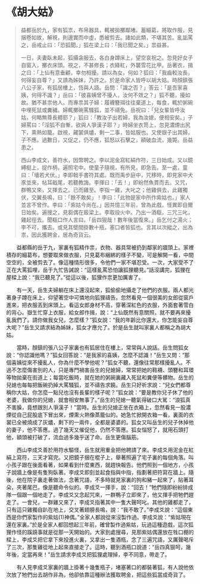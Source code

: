 # 《胡大姑》

> 益都岳於九，家有狐祟，布帛器具，輒被拋擲鄰堵。蓄細葛，將取作服，見捆卷如故，解視，則邊實而中虛，悉被剪去。諸如此類，不堪其苦。亂詬罵之，岳戒止曰：「恐狐聞。」狐在梁上曰：「我已聞之矣。」祟益甚。
>
> 一日，夫妻臥未起，狐攝衾服去，各白身蹲床上，望空哀祝之。忽見好女子自窗入，擲衣床頭。視之，不甚修長；衣絳紅，外襲雪花比甲。岳著衣，揖之曰：「上仙有意垂顧，幸勿相擾。請以為女，何如？狐曰：「我齒較汝長，何得妄自尊？」又請為姊妹，乃許之。於是命家人皆呼以胡大姑。時顏鎮張八公子家，有狐居樓上，恆與人語。岳問：「識之否？」答云：「是吾家喜姨，何得不識？」岳曰：「彼喜姨曾不擾人，汝何不效之？」狐不聽，擾如故。猶不甚祟他人。而專祟其子婦：履襪簪珥往往棄道上，每食，輒於粥碗中埋死鼠或糞穢。婦輒擲碗罵騷狐，並不禱免。岳祝曰：「兒女輩皆呼汝姑，何略無尊長體耶？」狐曰：「教汝子出若婦，我為汝媳，便相安矣。」子婦罵曰：「淫狐不自慚，欲與人爭漢子耶？」時婦坐衣笥上，忽見濃煙出尻下，熏熱如籠。啟視，藏裳俱燼，剩一二事，皆姑服也。又使嶽子出其婦，子不應。過數日，又促之，仍不應，狐怒以石擊之，額破血流，幾斃。岳益患之。
>
> 西山李成文，善符水，因幣聘之。李以泥金寫紅絹作符，三日始成。又以鏡縛梃上，捉作柄，遍照宅中。使童子隨視，有所見，即急告。至一處，童曰：「墻若犬伏。」李即戟手書符其處。既而禹步庭中，咒移時，即見家中犬豕並來，帖耳戢尾，若聽教誨。李揮曰：「去！」即紛然魚貫而去。又咒，群鴨又來，又揮去之。已而雞至。李指一雞，大叱之；他雞俱去，此雞獨伏，交翼長鳴，曰：「餘不敢矣」！李曰：「此物是家中所作紫姑也。」家人並言不曾作。李曰：「紫姑今尚在。」因共憶三年前，曾為此戲，怪異即自爾日始矣。遍搜之，見芻偶在廄梁上。李取投火中。乃出一酒瓻，三咒三叱，雞起徑去。聞瓻口作人言曰。「岳四狠哉！數年後當復來。」岳乞付之湯火；李不可，攜去。或見其壁間掛數十瓶，塞口者皆狐也。言其以次縱之，出為祟，因此獲聘金，居為奇貨云。

&emsp;&emsp;益都縣的岳于九，家裏有狐精作祟，衣物、器具常被扔到鄰家的牆頭上。家裡積存的細葛布，想要取來做衣服，只見葛布綑綁的樣子不變，可是解開一看，中間空空的，全被剪去了。像這種情形很多，令他們一家不堪忍受。一次，大家受不了正在大罵狐哩，岳于九忙告誡說：“這樣亂罵恐怕讓狐狸聽見。”話沒講完，狐狸在屋樑上說：“我已聽見了。”從這以後，狐狸作祟更加厲害了。  ­

&emsp;&emsp;有一天，岳生夫婦躺在床上還沒起來，狐偷偷地攝走了他們的衣服。兩人都光著身子蹲在床上，仰望著空中可憐地向狐狸禱告。忽然看見一個很美的女郎從窗戶進來，把衣服丟到床頭上。看這女郎身材不高，穿著深紅色的衣服，外面套著雪白的背心。嶽生忙穿上衣服，給女郎作揖，說：“上仙既然有意關照，就不要再來擾亂我們了。請你做我女兒，怎麼樣？”狐女說：“我的年齡比你還大，你怎能妄自尊大呢？”岳生又請求結為姊妹，狐女才應允了。於是岳生就叫家裏人都稱之為胡大姑。­­

&emsp;&emsp;當時，顏鎮的張八公子家裏也有狐居住在樓上，常常與人說話。岳生問狐女說：“你認識他嗎？”狐女回答說：“是我家的喜姨，怎麼不認識！”岳生又問：“那個喜姨從來不擾亂人，你為什麼不學他呢？”狐女不聽，還像往常那樣擾亂人。不過不怎麼傷害別的人，只是專門禍害岳生的兒媳婦，常常把她的鞋襪、頭簪和耳環等物拋棄在街道上；每當吃飯時，就在她的粥碗裏藏入死鼠和糞便等髒物。岳生的兒媳也每每把飯碗扔掉大罵騷狐，並不禱告求饒。岳生只好祈求說：“兒女們都尊稱你大姑，你怎麼一點兒也沒有長輩的樣子呢？”狐女說：“要是教你兒子休了他的老婆，我做你的兒媳，就會相安無事了。”岳生的兒媳一聽氣得破口大駡：“浪狐真不害臊，竟想跟別人爭漢子！”當時。岳生的兒媳正坐在衣箱上，忽然看見一股濃煙從自己屁股底下冒出來，煙熏火熱像蒸籠似的。她急忙掀開衣箱一看，裏面的衣裳已全被燒成了灰燼，剩下的一兩件，全都是婆婆的。狐女又叫岳生的兒子休掉他的妻子，他不答應。過了幾天又催促他，仍然不答應。狐女惱怒了，就用石頭打他，額頭被打破了，流血過多幾乎送了命。岳生更傷腦筋。­

&emsp;&emsp;西山李成爻善於用符水驅怪，岳生就用重金把他聘請了來。李成爻用泥金在紅絹上寫符，三天才寫完。又把鏡子捆在棍子上，舉著照遍了宅子裏的每個角落。叫小孩子跟在後面看著，如果看到什麼東西，就趕快報告。他們照到一個地方，小孩子說牆上像是有隻狗臥著。李成爻即刻並起食指與中指，指劃著把符寫在牆上。隨後，他在院子裏走著做法，念著咒語，不多時就見家裏的狗和豬一起來了，貼著耳朵，夾著尾巴，像是聽命令似的。李成爻一揮手，說：“回去！”牠們隨即紛紛排成隊一個跟一個地走了。李成爻又念起咒來，一群鴨子立即來了，他又揮手把牠們趕走了。一會兒，一群雞又來了，李成爻指著其中一隻大聲呵叱。其他的雞都走了，只有這只雞獨自趴在地上，交叉著翅膀長鳴，說：“我不敢了。”李成爻說：“這個東西是你們家製作的紫姑(1)神偶。”全家人都說從來沒製作過。李成爻說：“紫姑現在還在家裏。”於是全家人都回想起三年前，確曾製作過紫姑，玩過這種遊戲，這次狐狸作怪的蹊蹺事就是從那一天開始的。大家到處搜尋，見那紫姑偶還放在牲口棚的樑上，李成爻把它拿下來投進火裏，又拿出一隻酒瓶，念了三遍咒語，又厲聲喝斥了三次，那隻雞從地上起來直接走了。這時，聽到酒瓶口說道：“岳四真狠呵，幾年後，定當再來！”岳生請求李成爻把狐狸處理掉，李不同意，帶走了。­

&emsp;&emsp;有人見李成爻家裏的牆上掛著十幾隻瓶子，堵塞著口的都裝著狐，有人說他依次放了牠們出去胡作非為，他卻依靠這種辦法獲取聘金，把這些狐當成奇貨了。
